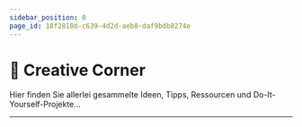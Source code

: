 ```yaml
---
sidebar_position: 0
page_id: 18f2818d-c639-4d2d-aeb8-daf9bdb8274e
---
```


# 🎨 Creative Corner

Hier finden Sie allerlei gesammelte Ideen, Tipps, Ressourcen und Do-It-Yourself-Projekte...

---
